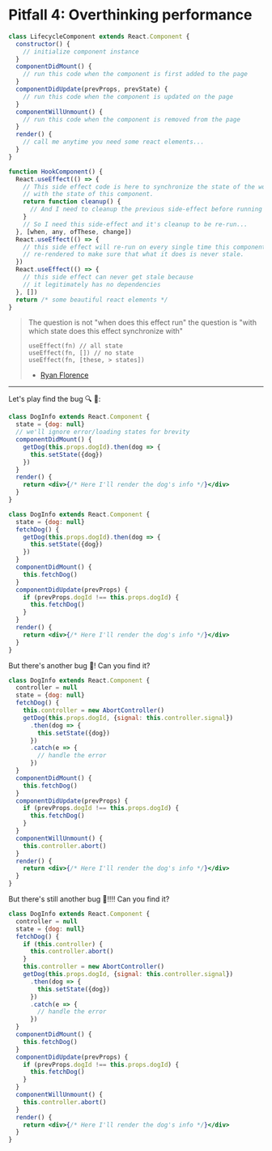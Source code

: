 # Pitfall 4: Overthinking performance

```jsx
class LifecycleComponent extends React.Component {
  constructor() {
    // initialize component instance
  }
  componentDidMount() {
    // run this code when the component is first added to the page
  }
  componentDidUpdate(prevProps, prevState) {
    // run this code when the component is updated on the page
  }
  componentWillUnmount() {
    // run this code when the component is removed from the page
  }
  render() {
    // call me anytime you need some react elements...
  }
}
```

```jsx
function HookComponent() {
  React.useEffect(() => {
    // This side effect code is here to synchronize the state of the world
    // with the state of this component.
    return function cleanup() {
      // And I need to cleanup the previous side-effect before running a new one
    }
    // So I need this side-effect and it's cleanup to be re-run...
  }, [when, any, ofThese, change])
  React.useEffect(() => {
    // this side effect will re-run on every single time this component is
    // re-rendered to make sure that what it does is never stale.
  })
  React.useEffect(() => {
    // this side effect can never get stale because
    // it legitimately has no dependencies
  }, [])
  return /* some beautiful react elements */
}
```

> The question is not "when does this effect run" the question is "with which
> state does this effect synchronize with"
>
> ```
> useEffect(fn) // all state
> useEffect(fn, []) // no state
> useEffect(fn, [these, > states])
> ```
>
> - [Ryan Florence](https://twitter.com/ryanflorence/status/1125041041063665666)

---

Let's play find the bug 🔍 🐝:

```jsx
class DogInfo extends React.Component {
  state = {dog: null}
  // we'll ignore error/loading states for brevity
  componentDidMount() {
    getDog(this.props.dogId).then(dog => {
      this.setState({dog})
    })
  }
  render() {
    return <div>{/* Here I'll render the dog's info */}</div>
  }
}
```

<!--

#SpoilerAlert!

-->

```jsx
class DogInfo extends React.Component {
  state = {dog: null}
  fetchDog() {
    getDog(this.props.dogId).then(dog => {
      this.setState({dog})
    })
  }
  componentDidMount() {
    this.fetchDog()
  }
  componentDidUpdate(prevProps) {
    if (prevProps.dogId !== this.props.dogId) {
      this.fetchDog()
    }
  }
  render() {
    return <div>{/* Here I'll render the dog's info */}</div>
  }
}
```

But there's another bug 🐜! Can you find it?

<!--

#SpoilerAlert!

-->

```jsx
class DogInfo extends React.Component {
  controller = null
  state = {dog: null}
  fetchDog() {
    this.controller = new AbortController()
    getDog(this.props.dogId, {signal: this.controller.signal})
      .then(dog => {
        this.setState({dog})
      })
      .catch(e => {
        // handle the error
      })
  }
  componentDidMount() {
    this.fetchDog()
  }
  componentDidUpdate(prevProps) {
    if (prevProps.dogId !== this.props.dogId) {
      this.fetchDog()
    }
  }
  componentWillUnmount() {
    this.controller.abort()
  }
  render() {
    return <div>{/* Here I'll render the dog's info */}</div>
  }
}
```

But there's still another bug 🐛!!!! Can you find it?

<!--

#SpoilerAlert!

-->

```jsx
class DogInfo extends React.Component {
  controller = null
  state = {dog: null}
  fetchDog() {
    if (this.controller) {
      this.controller.abort()
    }
    this.controller = new AbortController()
    getDog(this.props.dogId, {signal: this.controller.signal})
      .then(dog => {
        this.setState({dog})
      })
      .catch(e => {
        // handle the error
      })
  }
  componentDidMount() {
    this.fetchDog()
  }
  componentDidUpdate(prevProps) {
    if (prevProps.dogId !== this.props.dogId) {
      this.fetchDog()
    }
  }
  componentWillUnmount() {
    this.controller.abort()
  }
  render() {
    return <div>{/* Here I'll render the dog's info */}</div>
  }
}
```
